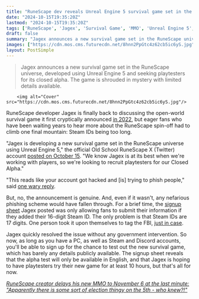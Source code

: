 ```yaml
---
title: "RuneScape dev reveals Unreal Engine 5 survival game set in the MMO’s universe, accidentally blocks players from signing up due to Steam shenanigans"
date: "2024-10-15T19:35:20Z"
lastmod: "2024-10-15T19:35:20Z"
tags: ['RuneScape', 'Jagex', 'Survival Game', 'MMO', 'Unreal Engine 5', 'PC', 'Closed Alpha', 'Playtesting']
draft: false
summary: "Jagex announces a new survival game set in the RuneScape universe, developed using Unreal Engine 5 and seeking playtesters for its closed alpha. The game is shrouded in mystery with limited details available."
images: ["https://cdn.mos.cms.futurecdn.net/8hnn2PpGtc4z62cb5ic6yS.jpg"]
layout: PostSimple
---
```

> Jagex announces a new survival game set in the RuneScape universe, developed using Unreal Engine 5 and seeking playtesters for its closed alpha. The game is shrouded in mystery with limited details available.


        <img alt="Cover" src="https://cdn.mos.cms.futurecdn.net/8hnn2PpGtc4z62cb5ic6yS.jpg"/>
        
RuneScape developer Jagex is finally back to discussing the open-world survival game it first cryptically announced [<u>in 2022</u>](https://www.jagex.com/en-GB/news/40z4Fu/jagex-scales-up-dev-team-for-undisclosed-project), but eager fans who have been waiting years to hear more about the RuneScape spin-off had to climb one final mountain: Steam IDs being too long. 

"Jagex is developing a new survival game set in the RuneScape universe using Unreal Engine 5," the official Old School RuneScape X (Twitter) account [<u>posted on October 15</u>](https://x.com/OldSchoolRS/status/1846174263348187432). "We know Jagex is at its best when we're working with players, so we're looking to recruit playtesters for our Closed Alpha." 

"This reads like your account got hacked and [is] trying to phish people," said [<u>one wary reply</u>](https://x.com/RenderSoft/status/1846174612750491932). 

But, no, the announcement is genuine. And, even if it wasn't, any nefarious phishing scheme would have fallen through. For a brief time, the [<u>signup sheet</u>](https://jagex.questionpro.eu/a/TakeSurvey?tt=fvWINaQQ3dp1DM5vUztb3Q%3D%3D) Jagex posted was only allowing fans to submit their information if they added their 16-digit Steam ID. The only problem is that Steam IDs are 17 digits. One person took it upon themselves to tag the FBI, [<u>just in case</u>](https://x.com/FloTheUIM/status/1846250144833962246).

Jagex quickly resolved the issue without any government intervention. So now, as long as you have a PC, as well as Steam and Discord accounts, you'll be able to sign up for the chance to test out the new survival game, which has barely any details publicly available. The signup sheet reveals that the alpha test will only be available in English, and that Jagex is hoping to have playtesters try their new game for at least 10 hours, but that's all for now. 

[<u><em>RuneScape creator delays his new MMO to November 6 at the last minute: "Apparently there is some sort of election thingy on the 5th - who knew?!"</em></u>](https://www.gamesradar.com/games/mmo/runescape-creator-delays-his-new-mmo-to-november-6-at-the-last-minute-apparently-there-is-some-sort-of-election-thingy-on-the-5th-who-knew/)
        